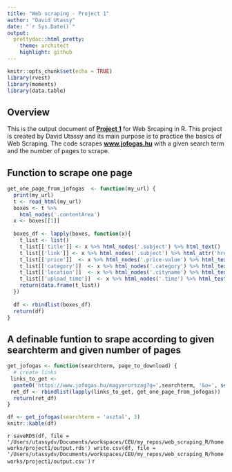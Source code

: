 ```yaml
---
title: "Web scraping - Project 1"
author: "David Utassy"
date: "`r Sys.Date()`"
output:
  prettydoc::html_pretty:
    theme: architect
    highlight: github
---
```


```r
knitr::opts_chunk$set(echo = TRUE)
library(rvest)
library(moments)
library(data.table)
```

## Overview

This is the output document of [**Project 1**](https://ceuedu-my.sharepoint.com/:x:/g/personal/orsosm_ceu_edu/ETc-Mf_JpbRPjSdH2t3d6ScB_z0xBrn8RmR4HtLx37_-xg?e=lDFYFj) for Web Srcaping in R. This project is created by David Utassy and its main purpose is to practice the basics of Web Scraping. The code scrapes [**www.jofogas.hu**](https://www.jofogas.hu/) with a given search term and the number of pages to scrape. 

## Function to scrape one page

```r
get_one_page_from_jofogas  <- function(my_url) {
  print(my_url)
  t <- read_html(my_url)
  boxes <- t %>% 
    html_nodes('.contentArea')
  x <- boxes[[1]]
  
  boxes_df <- lapply(boxes, function(x){
    t_list <- list()
    t_list[['title']] <- x %>% html_nodes('.subject') %>% html_text()
    t_list[['link']] <- x %>% html_nodes('.subject') %>% html_attr('href')
    t_list[['price']]  <- x %>% html_nodes('.price-value') %>% html_text()
    t_list[['category']]  <- x %>% html_nodes('.category') %>% html_text()
    t_list[['location']]  <- x %>% html_nodes('.cityname') %>% html_text()
    t_list[['upload_time']]  <- x %>% html_nodes('.time') %>% html_text()
    return(data.frame(t_list))  
  })
  
  df <- rbindlist(boxes_df)
  return(df)
}
```

## A definable funtion to srape according to given searchterm and given number of pages 

```r
get_jofogas <- function(searchterm, page_to_download) {
  # create links
 links_to_get <- 
  paste0('https://www.jofogas.hu/magyarorszag?q=',searchterm, '&o=', seq(1, page_to_download))
 ret_df <- rbindlist(lapply(links_to_get, get_one_page_from_jofogas))
  return(ret_df)
}
```

``` r
df <- get_jofogas(searchterm = 'asztal', 3)
knitr::kable(df)
```

``` r
saveRDS(df, file = '/Users/utassydv/Documents/workspaces/CEU/my_repos/web_scraping_R/homeworks/project1/output.rds')
write.csv(df, file = '/Users/utassydv/Documents/workspaces/CEU/my_repos/web_scraping_R/homeworks/project1/output.csv')
``` r